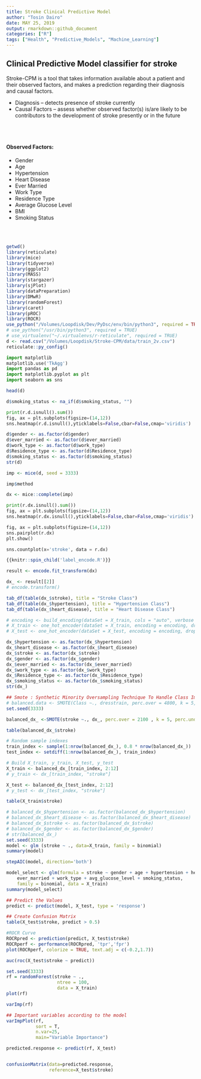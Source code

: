 ```yaml
---
title: Stroke Clinical Predictive Model
author: "Tosin Dairo"
date: MAY 25, 2019
output: rmarkdown::github_document
categories: ["R"]
tags: ["Health", "Predictive_Models", "Machine_Learning"]
---
```


## Clinical Predictive Model classifier for stroke

Stroke-CPM is a tool that takes information available about a patient and their observed factors, and makes a prediction regarding their diagnosis and causal factors.

+ Diagnosis – detects presence of stroke currently
+ Causal Factors – assess whether observed factor(s) is/are likely to be contributors to the development of stroke presently or in the future

<br></br>

#### Observed Factors:

+ Gender
+ Age
+ Hypertension
+ Heart Disease
+ Ever Married
+ Work Type
+ Residence Type
+ Average Glucose Level
+ BMI
+ Smoking Status

<br></br> 

```r
getwd()
library(reticulate)
library(mice)
library(tidyverse)
library(ggplot2)
library(MASS)
library(stargazer)
library(sjPlot)
library(dataPreparation)
library(DMwR)
library(randomForest)  
library(caret)
library(pROC)
library(ROCR)
use_python("/Volumes/Loopdisk/Dev/PyDsc/env/bin/python3", required = TRUE)
# use_python("/usr/bin/python3", required = TRUE)
# use_virtualenv("~/.virtualenvs/r-reticulate", required = TRUE)
d <- read.csv("/Volumes/Loopdisk/Stroke-CPM/data/train_2v.csv")
reticulate::py_config()
```



```python
import matplotlib
matplotlib.use('TkAgg')
import pandas as pd
import matplotlib.pyplot as plt
import seaborn as sns
```



```r
head(d)
```



```r
d$smoking_status <- na_if(d$smoking_status, "")
```



```python
print(r.d.isnull().sum())
fig, ax = plt.subplots(figsize=(14,12))
sns.heatmap(r.d.isnull(),yticklabels=False,cbar=False,cmap='viridis') 
```



```r
d$gender <- as.factor(d$gender)
d$ever_married <- as.factor(d$ever_married)
d$work_type <- as.factor(d$work_type)
d$Residence_type <- as.factor(d$Residence_type)
d$smoking_status <- as.factor(d$smoking_status)
str(d)
```



```r
imp <- mice(d, seed = 3333)
```



```r
imp$method
```



```r
dx <- mice::complete(imp)
```



```python
print(r.dx.isnull().sum())
fig, ax = plt.subplots(figsize=(14,12))
sns.heatmap(r.dx.isnull(),yticklabels=False,cbar=False,cmap='viridis') 
```



```python
fig, ax = plt.subplots(figsize=(14,12))
sns.pairplot(r.dx)
plt.show()
```



```python
sns.countplot(x='stroke', data = r.dx)
```



```r
{{knitr::spin_child('label_encode.R')}}
```




```r
result <- encode.fit_transform(dx)

dx_ <- result[[2]]
# encode.transform()
```



```r
tab_df(table(dx_$stroke), title = "Stroke Class")
tab_df(table(dx_$hypertension), title = "Hypertension Class")
tab_df(table(dx_$heart_disease), title = "Heart Disease Class")
```



```r
# encoding <- build_encoding(dataSet = X_train, cols = "auto", verbose = TRUE)
# X_train <- one_hot_encoder(dataSet = X_train, encoding = encoding, drop = TRUE, verbose = TRUE)
# X_test <- one_hot_encoder(dataSet = X_test, encoding = encoding, drop = TRUE, verbose = TRUE)
```



```r
dx_$hypertension <- as.factor(dx_$hypertension)
dx_$heart_disease <- as.factor(dx_$heart_disease)
dx_$stroke <- as.factor(dx_$stroke)
dx_$gender <- as.factor(dx_$gender)
dx_$ever_married <- as.factor(dx_$ever_married)
dx_$work_type <- as.factor(dx_$work_type)
dx_$Residence_type <- as.factor(dx_$Residence_type)
dx_$smoking_status <- as.factor(dx_$smoking_status)
str(dx_)
```



```r
## Smote : Synthetic Minority Oversampling Technique To Handle Class Imbalancy In Binary Classification
# balanced.data <- SMOTE(Class ~., dresstrain, perc.over = 4800, k = 5, perc.under = 1000)
set.seed(3333)

balanced_dx_ <-SMOTE(stroke ~., dx_, perc.over = 2100 , k = 5, perc.under = 160)

table(balanced_dx_$stroke)


```



```r
# Random sample indexes
train_index <- sample(1:nrow(balanced_dx_), 0.8 * nrow(balanced_dx_))
test_index <- setdiff(1:nrow(balanced_dx_), train_index)

# Build X_train, y_train, X_test, y_test
X_train <- balanced_dx_[train_index, 2:12]
# y_train <- dx_[train_index, "stroke"]

X_test <- balanced_dx_[test_index, 2:12]
# y_test <- dx_[test_index, "stroke"]

table(X_train$stroke)
```



```r
# balanced_dx_$hypertension <- as.factor(balanced_dx_$hypertension)
# balanced_dx_$heart_disease <- as.factor(balanced_dx_$heart_disease)
# balanced_dx_$stroke <- as.factor(balanced_dx_$stroke)
# balanced_dx_$gender <- as.factor(balanced_dx_$gender)
# str(balanced_dx_)
set.seed(3333)
model <- glm (stroke ~ ., data=X_train, family = binomial)
summary(model)
```
  


```r
stepAIC(model, direction='both')

model_select <- glm(formula = stroke ~ gender + age + hypertension + heart_disease + 
    ever_married + work_type + avg_glucose_level + smoking_status, 
    family = binomial, data = X_train)
summary(model_select)
```



```r
## Predict the Values
predict <- predict(model, X_test, type = 'response')

## Create Confusion Matrix
table(X_test$stroke, predict > 0.5)
```



```r
#ROCR Curve
ROCRpred <- prediction(predict, X_test$stroke)
ROCRperf <- performance(ROCRpred, 'tpr','fpr')
plot(ROCRperf, colorize = TRUE, text.adj = c(-0.2,1.7))
```



```r
auc(roc(X_test$stroke ~ predict))
```



```r
set.seed(3333)
rf = randomForest(stroke ~ .,  
                   ntree = 100,
                   data = X_train)
plot(rf) 
```



```r
varImp(rf)
```



```r
## Important variables according to the model
varImpPlot(rf,  
           sort = T,
           n.var=25,
           main="Variable Importance")
```



```r
predicted.response <- predict(rf, X_test)


confusionMatrix(data=predicted.response,  
                reference=X_test$stroke)
```



```r

```



```r

```



```r

```



```r

```



```r

```



```r

```



```r

```



```r

```



```r

```



```r

```



```r

```



```r

```



```r

```



```r

```



```r

```



```r

```



```r

```



```r

```



```r

```



```r

```



```r

```



```r

```



```r

```



```r

```



```r

```



```r

```



```r

```



```r

```



```r

```



```r

```



```r

```



```r

```



```r

```



```r

```



```r

```



```r

```



```r

```



```r

```



```r

```



```r

```



```r

```



```r

```



```r

```



```r

```



```r

```



```r

```



```r

```



```r

```



```r

```



```r

```



```r

```



```r

```



```r

```



```r

```



```r

```



```r

```



```r

```